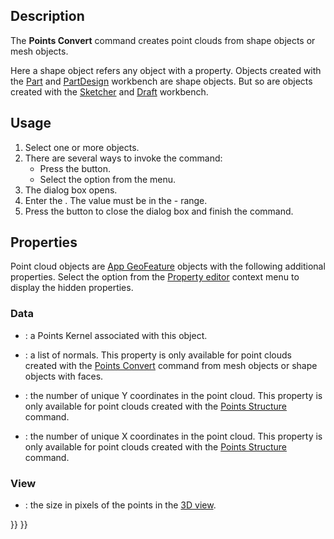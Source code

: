 <languages/>

{{Docnav
|[[Points_Export|Export]]
|[[Points_Structure|Structure]]
|[[Points_Workbench|Points]]
|IconL=Points_Export.svg
|IconR=Points_Structure.svg
|IconC=Workbench_Points.svg
}}

{{GuiCommand
|Name=Points Convert
|MenuLocation=Points → Convert to points...
|Workbenches=[[Points_Workbench|Points]]
}}

==Description==

The '''Points Convert''' command creates point clouds from shape objects or mesh objects.

Here a shape object refers any object with a {{PropertyData|Shape}} property. Objects created with the [[Part_Workbench|Part]] and [[PartDesign_Workbench|PartDesign]] workbench are shape objects. But so are objects created with the [[Sketcher_Workbench|Sketcher]] and [[Draft_Workbench|Draft]] workbench.

==Usage==

# Select one or more objects.
# There are several ways to invoke the command:
#* Press the {{Button|[[Image:Points_Convert.svg|16px]] [[Points_Convert|Convert to points...]]}} button.
#* Select the {{MenuCommand|Points → [[Image:Points_Convert.svg|16px]] Convert to points...}} option from the menu.
# The {{MenuCommand|Distance}} dialog box opens.
# Enter the {{MenuCommand|maximum distance}}. The value must be in the {{Value|0.01}} - {{Value|10.00}} range.
# Press the {{Button|OK}} button to close the dialog box and finish the command.

==Properties==

Point cloud objects are [[App_GeoFeature|App GeoFeature]] objects with the following additional properties. Select the {{MenuCommand|Show hidden}} option from the [[Property_editor|Property editor]] context menu to display the hidden properties.

===Data===

{{TitleProperty|Base}}

* {{PropertyData|Points|PointsKernel|Hidden}}: a Points Kernel associated with this object.
* {{PropertyData|Normal|NormalList|Hidden}}: a list of normals. This property is only available for point clouds created with the [[Points_Convert|Points Convert]] command from mesh objects or shape objects with faces.

{{TitleProperty|Structured points}}

* {{PropertyData|Height|Integer}}: the number of unique Y coordinates in the point cloud. This property is only available for point clouds created with the [[Points_Structure|Points Structure]] command.
* {{PropertyData|Width|Integer}}: the number of unique X coordinates in the point cloud. This property is only available for point clouds created with the [[Points_Structure|Points Structure]] command.

===View===

{{TitleProperty|Base}}

* {{PropertyView|Point Size|FloatConstraint}}: the size in pixels of the points in the [[3D_view|3D view]].


{{Docnav
|[[Points_Export|Export]]
|[[Points_Structure|Structure]]
|[[Points_Workbench|Points]]
|IconL=Points_Export.svg
|IconR=Points_Structure.svg
|IconC=Workbench_Points.svg
}}

{{Points Tools navi{{#translation:}}}}
{{Userdocnavi{{#translation:}}}}